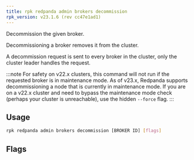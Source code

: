 ```yaml
---
title: rpk redpanda admin brokers decommission
rpk_version: v23.1.6 (rev cc47e1ad1)
---
```


<head>
  <meta name="title" content="rpk redpanda admin brokers decommission | Redpanda Docs" />
  <meta name="description" content="rpk redpanda admin brokers decommission" />
  <link rel="canonical" href="https://docs.redpanda.com/docs/reference/rpk/rpk-redpanda/rpk-redpanda-admin-brokers-decommission/" />
</head>

Decommission the given broker.

Decommissioning a broker removes it from the cluster.

A decommission request is sent to every broker in the cluster, only the cluster
leader handles the request.

:::note
For safety on v22.x clusters, this command will not run if the requested
broker is in maintenance mode. As of v23.x, Redpanda supports
decommissioning a node that is currently in maintenance mode. If you are on
a v22.x cluster and need to bypass the maintenance mode check (perhaps your
cluster is unreachable), use the hidden `--force` flag.
:::

## Usage

```bash
rpk redpanda admin brokers decommission [BROKER ID] [flags]
```

## Flags

<!--
[cols=",,",]
|===
|*Value* |*Type* |*Description*

|-h, --help |- |Help for decommission.

|--admin-api-tls-cert |string |The certificate to be used for TLS
authentication with the Admin API.

|--admin-api-tls-enabled |- |Enable TLS for the Admin API (not necessary
if specifying custom certs).

|--admin-api-tls-key |string |The certificate key to be used for TLS
authentication with the Admin API.

|--admin-api-tls-truststore |string |The truststore to be used for TLS
communication with the Admin API.

|--config |string |rpk config file, if not set the file will be searched
for in the default locations.

|--password |string |SASL password to be used for authentication.

|--sasl-mechanism |string |The authentication mechanism to use.
Supported values: SCRAM-SHA-256, SCRAM-SHA-512.

|--hosts |strings |A comma-separated list of Admin API addresses
(<ip>:<port> You must specify one for each node.

|--user |string |SASL user to be used for authentication.

|-v, --verbose |- |Enable verbose logging (default `false`).
|===

-->
